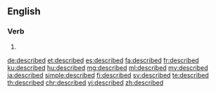 ==English==

===Verb===
{{head|en|verb form}}

# {{en-past of|describe}}

[[de:described]]
[[et:described]]
[[es:described]]
[[fa:described]]
[[fr:described]]
[[ku:described]]
[[hu:described]]
[[mg:described]]
[[ml:described]]
[[my:described]]
[[ja:described]]
[[simple:described]]
[[fi:described]]
[[sv:described]]
[[te:described]]
[[th:described]]
[[chr:described]]
[[vi:described]]
[[zh:described]]